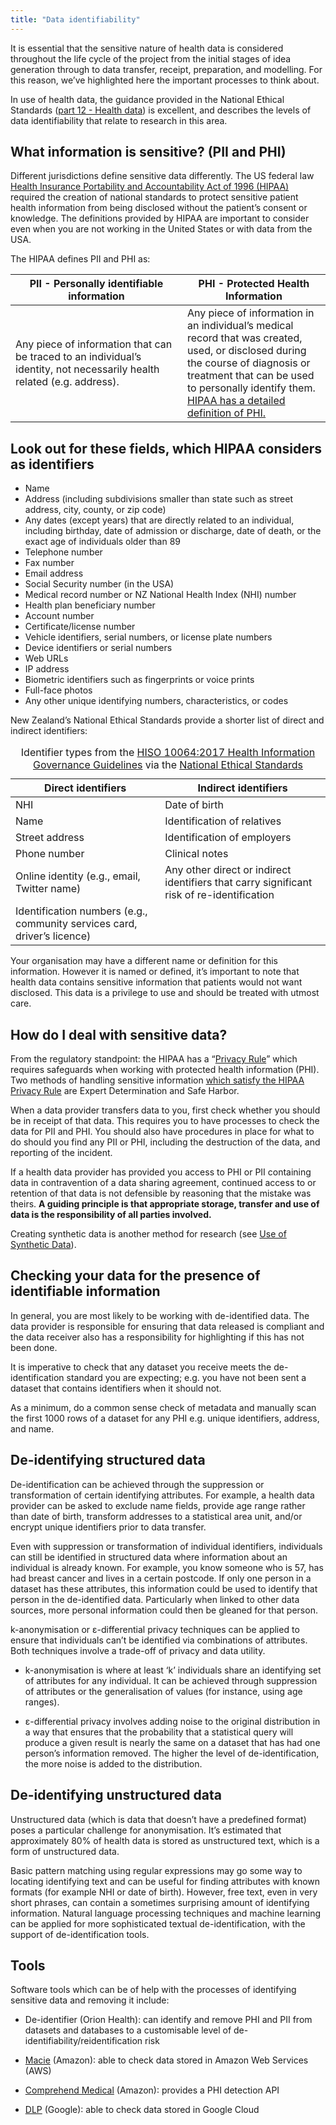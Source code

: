 ```yaml
---
title: "Data identifiability"
---
```


It is essential that the sensitive nature of health data is considered throughout the life cycle of the project from the initial stages of idea generation through to data transfer, receipt, preparation, and modelling. For this reason, we've highlighted here the important processes to think about.

In use of health data, the guidance provided in the National Ethical Standards ([part 12 - Health data](https://neac.health.govt.nz/national-ethical-standards/part-two/12-health-data/)) is excellent, and describes the levels of data identifiability that relate to research in this area.

## What information is sensitive? (PII and PHI)

Different jurisdictions define sensitive data differently. The US federal law [Health Insurance Portability and Accountability Act of 1996 (HIPAA)](https://aspe.hhs.gov/report/health-insurance-portability-and-accountability-act-1996) required the creation of national standards to protect sensitive patient health information from being disclosed without the patient's consent or knowledge. The definitions provided by HIPAA are important to consider even when you are not working in the United States or with data from the USA.

The HIPAA defines PII and PHI as:

| PII - Personally identifiable information | PHI - Protected Health Information |
|-------------------------------------------|------------------------------------|
| Any piece of information that can be traced to an individual's identity, not necessarily health related (e.g. address). | ​​Any piece of information in an individual's medical record that was created, used, or disclosed during the course of diagnosis or treatment that can be used to personally identify them. [HIPAA has a detailed definition of PHI.](https://www.hhs.gov/hipaa/for-professionals/privacy/special-topics/de-identification/index.html) |

:::{.callout-note appearance="simple"}

## Look out for these fields, which HIPAA considers as identifiers

* ​​Name
* Address (including subdivisions smaller than state such as street address, city, county, or zip code)
* Any dates (except years) that are directly related to an individual, including birthday, date of admission or discharge, date of death, or the exact age of individuals older than 89
* Telephone number
* Fax number
* Email address
* Social Security number (in the USA)
* Medical record number or NZ National Health Index (NHI) number
* Health plan beneficiary number
* Account number
* Certificate/license number
* Vehicle identifiers, serial numbers, or license plate numbers
* Device identifiers or serial numbers
* Web URLs
* IP address
* Biometric identifiers such as fingerprints or voice prints
* Full-face photos
* Any other unique identifying numbers, characteristics, or codes
:::

New Zealand's National Ethical Standards provide a shorter list of direct and indirect identifiers:

| Direct identifiers | Indirect identifiers |
|--------------------|----------------------|
| NHI | Date of birth
| Name | Identification of relatives |
| Street address | Identification of employers |
| Phone number | Clinical notes |
| Online identity (e.g., email, Twitter name) | Any other direct or indirect identifiers that carry significant risk of re-identification |
| Identification numbers (e.g., community services card, driver's licence) | |

: Identifier types from the [HISO 10064:2017 Health Information Governance Guidelines](https://www.health.govt.nz/publication/hiso-100642017-health-information-governance-guidelines) via the [National Ethical Standards](https://neac.health.govt.nz/national-ethical-standards/part-two/12-health-data/)

Your organisation may have a different name or definition for this information. However it is named or defined, it's important to note that health data contains sensitive information that patients would not want disclosed. This data is a privilege to use and should be treated with utmost care.

## How do I deal with sensitive data?

From the regulatory standpoint: the HIPAA has a "[Privacy Rule](https://www.hhs.gov/hipaa/for-professionals/privacy/index.html)" which requires safeguards when working with protected health information (PHI). Two methods of handling sensitive information [which satisfy the HIPAA Privacy Rule](https://www.hhs.gov/hipaa/for-professionals/privacy/special-topics/de-identification/index.html) are Expert Determination and Safe Harbor.

When a data provider transfers data to you, first check whether you should be in receipt of that data. This requires you to have processes to check the data for PII and PHI. You should also have procedures in place for what to do should you find any PII or PHI, including the destruction of the data, and reporting of the incident.

:::{.callout-important}
If a health data provider has provided you access to PHI or PII containing data in contravention of a data sharing agreement, continued access to or retention of that data is not defensible by reasoning that the mistake was theirs. **A guiding principle is that appropriate storage, transfer and use of data is the responsibility of all parties involved.**
:::

Creating synthetic data is another method for research (see [Use of Synthetic Data](data-preparation.qmd#use-of-synthetic-data)).

## Checking your data for the presence of identifiable information

In general, you are most likely to be working with de-identified data. The data provider is responsible for ensuring that data released is compliant and the data receiver also has a responsibility for highlighting if this has not been done.

It is imperative to check that any dataset you receive meets the de-identification standard you are expecting; e.g. you have not been sent a dataset that contains identifiers when it should not.

:::{.callout-tip}
As a minimum, do a common sense check of metadata and manually scan the first 1000 rows of a dataset for any PHI e.g. unique identifiers, address, and name.
:::

## De-identifying structured data

De-identification can be achieved through the suppression or transformation of certain identifying attributes. For example, a health data provider can be asked to exclude name fields, provide age range rather than date of birth, transform addresses to a statistical area unit, and/or encrypt unique identifiers prior to data transfer.

Even with suppression or transformation of individual identifiers, individuals can still be identified in structured data where information about an individual is already known. For example, you know someone who is 57, has had breast cancer and lives in a certain postcode. If only one person in a dataset has these attributes, this information could be used to identify that person in the de-identified data. Particularly when linked to other data sources, more personal information could then be gleaned for that person.

k-anonymisation or ε-differential privacy techniques can be applied to ensure that individuals can’t be identified via combinations of attributes. Both techniques involve a trade-off of privacy and data utility.

* k-anonymisation is where at least ‘k’ individuals share an identifying set of attributes for any individual. It can be achieved through suppression of attributes or the generalisation of values (for instance, using age ranges).

* ε-differential privacy involves adding noise to the original distribution in a way that ensures that the probability that a statistical query will produce a given result is nearly the same on a dataset that has had one person’s information removed. The higher the level of de-identification, the more noise is added to the distribution.

## De-identifying unstructured data

Unstructured data (which is data that doesn’t have a predefined format) poses a particular challenge for anonymisation.  It’s estimated that approximately 80% of health data is stored as unstructured text, which is a form of unstructured data.

Basic pattern matching using regular expressions may go some way to locating identifying text and can be useful for finding attributes with known formats (for example NHI or date of birth). However, free text, even in very short phrases, can contain a sometimes surprising amount of identifying information. Natural language processing techniques and machine learning can be applied for more sophisticated textual de-identification, with the support of de-identification tools.

## Tools

Software tools which can be of help with the processes of identifying sensitive data and removing it include:

* De-identifier (Orion Health): can identify and remove PHI and PII from datasets and databases to a customisable level of de-identifiability/reidentification risk

* [Macie](https://aws.amazon.com/macie/) (Amazon): able to check data stored in Amazon Web Services (AWS)

* [Comprehend Medical](https://aws.amazon.com/comprehend/medical/) (Amazon): provides a PHI detection API

* [DLP](https://cloud.google.com/dlp) (Google): able to check data stored in Google Cloud
